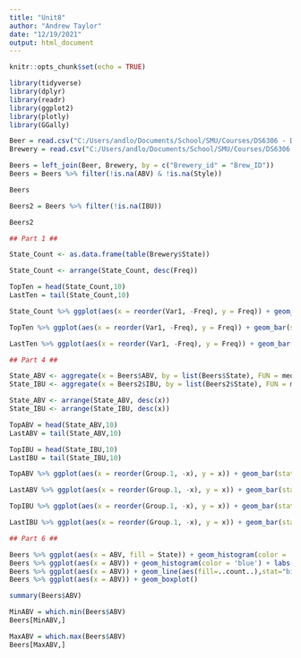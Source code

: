 ---
title: "Unit8"
author: "Andrew Taylor"
date: "12/19/2021"
output: html_document
---

```{r setup, include=FALSE}
knitr::opts_chunk$set(echo = TRUE)
```

```{r}

library(tidyverse)
library(dplyr)
library(readr)
library(ggplot2)
library(plotly)
library(GGally)

```

```{r}

Beer = read.csv("C:/Users/andlo/Documents/School/SMU/Courses/DS6306 - Doing Data Science/Unit 8/Beers.csv")
Brewery = read.csv("C:/Users/andlo/Documents/School/SMU/Courses/DS6306 - Doing Data Science/Unit 8/Breweries.csv")

Beers = left_join(Beer, Brewery, by = c("Brewery_id" = "Brew_ID"))
Beers = Beers %>% filter(!is.na(ABV) & !is.na(Style))

Beers

Beers2 = Beers %>% filter(!is.na(IBU))

Beers2

```


```{r}

## Part 1 ##

State_Count <- as.data.frame(table(Brewery$State))

State_Count <- arrange(State_Count, desc(Freq))

TopTen = head(State_Count,10)
LastTen = tail(State_Count,10)

State_Count %>% ggplot(aes(x = reorder(Var1, -Freq), y = Freq)) + geom_bar(stat = "identity") + labs(title="Number of Breweries per State", x="State", y="No. of Breweries")

TopTen %>% ggplot(aes(x = reorder(Var1, -Freq), y = Freq)) + geom_bar(stat = "identity", fill="blue") + labs(title="States with Most Breweries", x="State", y="No. of Breweries") + geom_text(aes(label=Freq), position=position_dodge(width=0.9), vjust=-0.25)

LastTen %>% ggplot(aes(x = reorder(Var1, -Freq), y = Freq)) + geom_bar(stat = "identity", fill="red") + labs(title="States with Least Breweries", x="State", y="No. of Breweries") + geom_text(aes(label=Freq), position=position_dodge(width=0.9), vjust=-0.25)


```


```{r}

## Part 4 ##

State_ABV <- aggregate(x = Beers$ABV, by = list(Beers$State), FUN = median)
State_IBU <- aggregate(x = Beers2$IBU, by = list(Beers2$State), FUN = median)

State_ABV <- arrange(State_ABV, desc(x))
State_IBU <- arrange(State_IBU, desc(x))

TopABV = head(State_ABV,10)
LastABV = tail(State_ABV,10)

TopIBU = head(State_IBU,10)
LastIBU = tail(State_IBU,10)

TopABV %>% ggplot(aes(x = reorder(Group.1, -x), y = x)) + geom_bar(stat = "identity", fill="blue") + labs(title="States Highest Median ABV", x="State", y="Median ABV") + geom_text(aes(label=x), position=position_dodge(width=0.9), vjust=-0.25)

LastABV %>% ggplot(aes(x = reorder(Group.1, -x), y = x)) + geom_bar(stat = "identity", fill="red") + labs(title="States Lowest Median ABV", x="State", y="Median ABV") + geom_text(aes(label=x), position=position_dodge(width=0.9), vjust=-0.25)

TopIBU %>% ggplot(aes(x = reorder(Group.1, -x), y = x)) + geom_bar(stat = "identity", fill="blue") + labs(title="States Highest Median IBU", x="State", y="Median IBU") + geom_text(aes(label=x), position=position_dodge(width=0.9), vjust=-0.25)

LastIBU %>% ggplot(aes(x = reorder(Group.1, -x), y = x)) + geom_bar(stat = "identity", fill="red") + labs(title="States Lowest Median IBU", x="State", y="Median IBU") + geom_text(aes(label=x), position=position_dodge(width=0.9), vjust=-0.25)

```



```{r}

## Part 6 ##

Beers %>% ggplot(aes(x = ABV, fill = State)) + geom_histogram(color = 'black') + labs(title="Distribution of ABV", x="ABV", y="Number of Beers")
Beers %>% ggplot(aes(x = ABV)) + geom_histogram(color = 'blue') + labs(title="Distribution of ABV", x="ABV", y="Number of Beers")
Beers %>% ggplot(aes(x = ABV)) + geom_line(aes(fill=..count..),stat="bin") + labs(title="Distribution of ABV", x="ABV", y="Number of Beers")
Beers %>% ggplot(aes(x = ABV)) + geom_boxplot()

summary(Beers$ABV)

MinABV = which.min(Beers$ABV)
Beers[MinABV,]

MaxABV = which.max(Beers$ABV)
Beers[MaxABV,]

```









